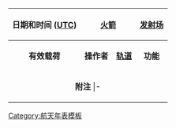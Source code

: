 {| class="wikitable" border="1" width="100%"
!rowspan=3|日期和时间 ([[协调世界时|UTC]])
!colspan=2|[[火箭]]
!colspan=2|[[发射场]]
!colspan=2|[[发射服务提供者]]
|-
|align="center" bgcolor="#e3e9e9"|'''有效载荷'''
|align="center" bgcolor="#e3e9e9"|'''操作者'''
|align="center" bgcolor="#e3e9e9"|'''[[轨道]]'''
|align="center" bgcolor="#e3e9e9"|'''功能'''
|align="center" bgcolor="#e3e9e9"|'''[[轨道衰减|衰减]] (UTC)'''<!-- [[Orbital Decay|Decay]] -->
|align="center" bgcolor="#e3e9e9"|'''结果'''
|-
|colspan=6 align="center" bgcolor="#e4dfdf"|'''附注'''
|-<noinclude>
|}
{{documentation}}
[[Category:航天年表模板]]
</noinclude>